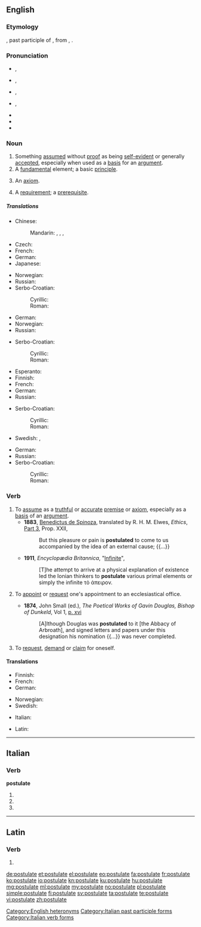 ==English==
{{was wotd|2008|September|18}}
{{wikipedia}}

===Etymology===
{{etyl|ML.}} {{term|postulātum}}, past participle of {{term|postulare|postulāre|lang=la|to assume" later "to appoint or request ecclesiastical appointment|lang=la}}, from {{etyl|la}}, {{term|postulo|postulō|request|lang=la}}.

===Pronunciation===
* {{a|UK|noun}} {{IPA|/ˈpɒs.tjʊ.lət/}}, {{X-SAMPA|/"pQs.tjU.l@t/}}
* {{a|UK|verb}} {{IPA|/ˈpɒs.tjʊ.leɪt/}}, {{X-SAMPA|/"pQs.tjU.leIt/}}
* {{a|US|noun}} {{IPA|/ˈpɑs.tʃə.lət /|/ˈpɑs.tjə.lət/}}, {{X-SAMPA|/"pAs.tS@.l@t/|/"pAs.tj@.l@t/}}
* {{a|US|verb}} {{IPA|/ˈpɑs.tʃə.leɪt /|/ˈpɑs.tjə.leɪt/}}, {{X-SAMPA|/"pAs.tS@.l@t/|/"pAs.tj@.leIt/}}
* {{audio|en-us-postulate-noun.ogg|Audio (US, noun)}}
* {{audio|en-us-postulate-verb.ogg|Audio (US, verb)}}
* {{hyphenation|pos|tu|late}}

===Noun===
{{en-noun}}

# Something [[assume]]d without [[proof]] as being [[self-evident]] or generally [[accept]]ed, especially when used as a [[basis]] for an [[argument]].
# A [[fundamental]] element; a basic [[principle]].
# {{logic}} An [[axiom]].
# A [[requirement]]; a [[prerequisite]].

=====Translations=====
{{trans-top|something assumed without proof as being self-evident or generally accepted}}
* Chinese:
*: Mandarin: {{t|cmn|公設|sc=Hani}}, {{t|cmn|公设|tr=gōngshè|sc=Hani}}, {{t|cmn|公準|sc=Hani}}, {{t|cmn|公准|tr=gōngzhǔn|sc=Hani}}
* Czech: {{t-|cs|postulát|m}}
* French: {{t+|fr|postulat|m}}
* German: {{t+|de|Postulat|n}}
* Japanese: {{t-|ja|公準|tr= こうじゅん, kōjun|sc=Jpan}}
{{trans-mid}}
* Norwegian: {{t-|no|postulat|n}}
* Russian: {{t+|ru|постулат|m|tr=postulát|sc=Cyrl}}
* Serbo-Croatian:
*: Cyrillic: {{t-|sh|постулат|m}}
*: Roman: {{t-|sh|postulat|m}}
{{trans-bottom}}

{{trans-top|fundamental element; basic principle}}
* German: {{t+|de|Postulat|n}}
* Norwegian: {{t-|no|postulat|n}}
* Russian: {{t+|ru|постулат|m|tr=postulát|sc=Cyrl}}
{{trans-mid}}
* Serbo-Croatian:
*: Cyrillic: {{t-|sh|постулат|m}}
*: Roman: {{t-|sh|postulat|m}}
{{trans-bottom}}

{{trans-top|logic: an axiom}}
* Esperanto: {{t-|eo|postulato}}
* Finnish: {{t+|fi|oletus}}
* French: {{t+|fr|postulat|m}}
* German: {{t+|de|Postulat|n}}
* Russian: {{t+|ru|постулат|m|tr=postulát|sc=Cyrl}}
{{trans-mid}}
* Serbo-Croatian:
*: Cyrillic: {{t-|sh|постулат|m}}
*: Roman: {{t-|sh|postulat|m}}
* Swedish: {{t-|sv|postulat}}, {{t+|sv|axiom}}
{{trans-bottom}}

{{trans-top|requirement, prerequisite}}
* German: {{t+|de|Voraussetzung|f}}
* Russian: {{t+|ru|постулат|m|tr=postulát|sc=Cyrl}}
* Serbo-Croatian:
*: Cyrillic: {{t-|sh|постулат|m}}
*: Roman: {{t-|sh|postulat|m}}
{{trans-mid}}
{{trans-bottom}}

===Verb===
{{en-verb|postulat|ing}}

# To [[assume]] as a [[truthful]] or [[accurate]] [[premise]] or [[axiom]], especially as a [[basis]] of an [[argument]].
#* '''1883''', [[w:Benedictus de Spinoza|Benedictus de Spinoza]], translated by R. H. M. Elwes, ''Ethics'', [[s:Ethics_(Spinoza)/Part_3|Part 3]], Prop. XXII,
#*: But this pleasure or pain is '''postulated''' to come to us accompanied by the idea of an external cause; {{...}}
#* '''1911''', ''Encyclopædia Britannica'', "[[s:1911_Encyclopædia_Britannica/Infinite|Infinite]]",
#*: [T]he attempt to arrive at a physical explanation of existence led the Ionian thinkers to '''postulate''' various primal elements or simply the infinite τὸ ἀπειρον.
# {{ambitransitive}} {{Christianity|historical}} To [[appoint]] or [[request]] one's appointment to an ecclesiastical office.
#* '''1874''', John Small (ed.), ''The Poetical Works of Gavin Douglas, Bishop of Dunkeld'', Vol 1, [http://books.google.ca/books?id=y-Q0AAAAMAAJ&pg=PR18-IA16&dq=postulated p. xvi]
#*: [A]lthough Douglas was '''postulated''' to it [the Abbacy of Arbroath], and signed letters and papers under this designation his nomination {{...}} was never completed.
# {{ambitransitive}} {{obsolete}} To [[request]], [[demand]] or [[claim]] for oneself.

====Translations====

{{trans-top|To assume as a premise}}
* Finnish: {{t-|fi|postuloida}}
* French: {{t+|fr|postuler}}
* German: {{t+|de|postulieren}}
{{trans-mid}}
* Norwegian: {{t+|no|postulere}}
* Swedish: {{t+|sv|postulera}}
{{trans-bottom}}
{{trans-top|To appoint to an ecclesiastic position}}
* Italian: {{t-|it|postulare}}
{{trans-mid}}
{{trans-bottom}}
{{trans-top|To demand or claim}}
* Latin: {{t-|la|postulo|alt=postulō}}
{{trans-mid}}
{{trans-bottom}}

[[Category:English heteronyms]]

----

==Italian==

===Verb===
'''postulate'''

# {{conjugation of|postulare||2|p|pres|ind|lang=it}}
# {{conjugation of|postulare||2|p|imp|lang=it}}
# {{form of|[[feminine|Feminine]] plural|postulato}}

[[Category:Italian past participle forms]]
[[Category:Italian verb forms]]

----

==Latin==

===Verb===
{{la-verb-form|postulāte}}

# {{conjugation of|postulo|postulō|1|p|pres|act|imp|lang=la}}

[[de:postulate]]
[[et:postulate]]
[[el:postulate]]
[[eo:postulate]]
[[fa:postulate]]
[[fr:postulate]]
[[ko:postulate]]
[[io:postulate]]
[[kn:postulate]]
[[ku:postulate]]
[[hu:postulate]]
[[mg:postulate]]
[[ml:postulate]]
[[my:postulate]]
[[no:postulate]]
[[pl:postulate]]
[[simple:postulate]]
[[fi:postulate]]
[[sv:postulate]]
[[ta:postulate]]
[[te:postulate]]
[[vi:postulate]]
[[zh:postulate]]